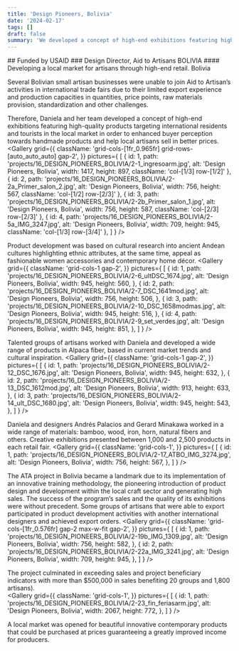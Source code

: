 ```yaml
---
title: 'Design Pioneers, Bolivia'
date: '2024-02-17'
tags: []
draft: false
summary: 'We developed a concept of high-end exhibitions featuring high-quality products targeting international residents and tourists in the local market.'
---
```

<DivContainer>
## Funded by USAID
### Design Director, Aid to Artisans BOLIVIA
#### Developing a local market for artisans through high-end retail. Bolivia

Several Bolivian small artisan businesses were unable to join Aid to Artisan’s activities in international trade fairs due to their limited export experience and production capacities in quantities, price points, raw materials provision, standardization and other challenges.  

Therefore, Daniela and her team developed a concept of high-end exhibitions featuring high-quality products targeting international residents and tourists in the local market in order to enhanced buyer perception towards handmade products and help local artisans sell in better prices.
<Gallery
  grid={{
    className: 'grid-cols-[1fr_0.965fr] grid-rows-[auto_auto_auto] gap-2',
  }} 
  pictures={
    [
      {
        id: 1,
        path: 'projects/16_DESIGN_PIONEERS_BOLIVIA/2-1_ingresoarm.jpg',
        alt: 'Design Pioneers, Bolivia',
        width: 1417,
        height: 897,
        className: 'col-[1/3] row-[1/2]'
      },
      {
        id: 2,
        path: 'projects/16_DESIGN_PIONEERS_BOLIVIA/2-2a_Primer_salon_2.jpg',
        alt: 'Design Pioneers, Bolivia',
        width: 756,
        height: 567,
        className: 'col-[1/2] row-[2/3]'
      },
      {
        id: 3,
        path: 'projects/16_DESIGN_PIONEERS_BOLIVIA/2-2b_Primer_salon_1.jpg',
        alt: 'Design Pioneers, Bolivia',
        width: 756,
        height: 587,
        className: 'col-[2/3] row-[2/3]'
      },
      {
        id: 4,
        path: 'projects/16_DESIGN_PIONEERS_BOLIVIA/2-5a_IMG_3247.jpg',
        alt: 'Design Pioneers, Bolivia',
        width: 709,
        height: 945,
        className: 'col-[1/3] row-[3/4]'
      },
    ]
  }
/>

Product development was based on cultural research into ancient Andean cultures highlighting ethnic attributes, at the same time, appeal as fashionable women accessories and contemporary home décor. 
<Gallery
  grid={{
    className: 'grid-cols-1 gap-2',
  }} 
  pictures={
    [
      {
        id: 1,
        path: 'projects/16_DESIGN_PIONEERS_BOLIVIA/2-6_ultDSC_1674.jpg',
        alt: 'Design Pioneers, Bolivia',
        width: 945,
        height: 560,
      },
      {
        id: 2,
        path: 'projects/16_DESIGN_PIONEERS_BOLIVIA/2-7_DSC_1641mod.jpg',
        alt: 'Design Pioneers, Bolivia',
        width: 756,
        height: 506,
      },
      {
        id: 3,
        path: 'projects/16_DESIGN_PIONEERS_BOLIVIA/2-10_DSC_1658modmas.jpg',
        alt: 'Design Pioneers, Bolivia',
        width: 945,
        height: 516,
      },
      {
        id: 4,
        path: 'projects/16_DESIGN_PIONEERS_BOLIVIA/2-9_set_verdes.jpg',
        alt: 'Design Pioneers, Bolivia',
        width: 945,
        height: 851,
      },
    ]
  }
/>

Talented groups of artisans worked with Daniela and developed a wide range of products in Alpaca fiber, based in current market trends and cultural inspiration.
<Gallery
  grid={{
    className: 'grid-cols-1 gap-2',
  }} 
  pictures={
    [
      {
        id: 1,
        path: 'projects/16_DESIGN_PIONEERS_BOLIVIA/2-12_DSC_1676.jpg',
        alt: 'Design Pioneers, Bolivia',
        width: 945,
        height: 632,
      },
      {
        id: 2,
        path: 'projects/16_DESIGN_PIONEERS_BOLIVIA/2-13_DSC_1612mod.jpg',
        alt: 'Design Pioneers, Bolivia',
        width: 913,
        height: 633,
      },
      {
        id: 3,
        path: 'projects/16_DESIGN_PIONEERS_BOLIVIA/2-14_ult_DSC_1680.jpg',
        alt: 'Design Pioneers, Bolivia',
        width: 945,
        height: 543,
      },
    ]
  }
/>

Daniela and designers Andrés Palacios and Gerard Minakawa worked in a wide range of materials: bamboo, wood, iron, horn, natural fibers and others. Creative exhibitions presented between 1,000 and 2,500 products in each retail fair.
<Gallery
  grid={{
    className: 'grid-cols-1',
  }} 
  pictures={
    [
      {
        id: 1,
        path: 'projects/16_DESIGN_PIONEERS_BOLIVIA/2-17_ATBO_IMG_3274.jpg',
        alt: 'Design Pioneers, Bolivia',
        width: 756,
        height: 567,
      },
    ]
  }
/>

The ATA project in Bolivia became a landmark due to its implementation of an innovative training methodology, the pioneering introduction of product design and development within the local craft sector and generating high sales. The success of the program’s sales and the quality of its exhibitions were without precedent. Some groups of artisans that were able to export participated in product development activities with another international designers and achieved export orders. 
<Gallery
  grid={{
    className: 'grid-cols-[1fr_0.576fr] gap-2 max-w-fit gap-2',
  }} 
  pictures={
    [
      {
        id: 1,
        path: 'projects/16_DESIGN_PIONEERS_BOLIVIA/2-19b_IMG_1309.jpg',
        alt: 'Design Pioneers, Bolivia',
        width: 756,
        height: 582,
      },
      {
        id: 2,
        path: 'projects/16_DESIGN_PIONEERS_BOLIVIA/2-22a_IMG_3241.jpg',
        alt: 'Design Pioneers, Bolivia',
        width: 709,
        height: 945,
      },
    ]
  }
/>

The project culminated in exceeding sales and project beneficiary indicators with more than $500,000 in sales benefiting 20 groups and 1,800 artisans).  
<Gallery
  grid={{
    className: 'grid-cols-1',
  }} 
  pictures={
    [
      {
        id: 1,
        path: 'projects/16_DESIGN_PIONEERS_BOLIVIA/2-23_fin_feriasarm.jpg',
        alt: 'Design Pioneers, Bolivia',
        width: 2067,
        height: 772,
      },
    ]
  }
/>

A local market was opened for beautiful innovative contemporary products that could be purchased at prices guaranteeing a greatly improved income for producers.
</DivContainer>
